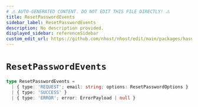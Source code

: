 ```yaml
---
# ⚠️ AUTO-GENERATED CONTENT. DO NOT EDIT THIS FILE DIRECTLY! ⚠️
title: ResetPasswordEvents
sidebar_label: ResetPasswordEvents
description: No description provided.
displayed_sidebar: referenceSidebar
custom_edit_url: https://github.com/nhost/nhost/edit/main/packages/hasura-auth-js/src/machines/reset-password.ts#L11
---
```


# `ResetPasswordEvents`

```ts
type ResetPasswordEvents =
  | { type: 'REQUEST'; email: string; options: ResetPasswordOptions }
  | { type: 'SUCCESS' }
  | { type: 'ERROR'; error: ErrorPayload | null }
```
